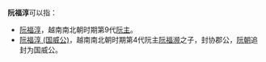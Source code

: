 '''阮福淳'''可以指：

*[[阮福淳|阮福淳]]，越南南北朝时期第9代[[阮主|阮主]]。
*[[阮福淳_(国威公)|阮福淳 (国威公)]]，越南南北朝时期第4代阮主[[阮福濒|阮福濒]]之子，封协郡公，[[阮朝|阮朝]]追封为国威公。

{{消歧義|Cat=三字阮姓人名消歧义}}